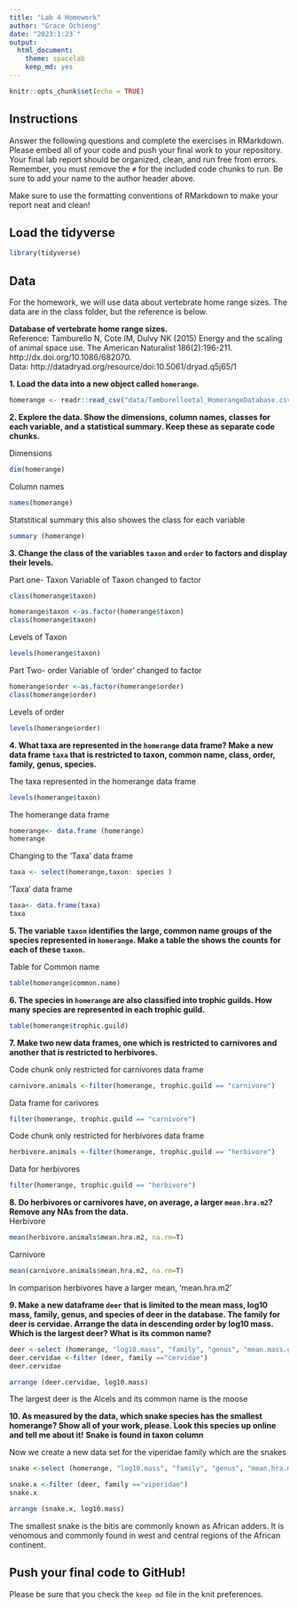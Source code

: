 ```yaml
---
title: "Lab 4 Homework"
author: "Grace Ochieng"
date: "2023:1:23`"
output:
  html_document: 
    theme: spacelab
    keep_md: yes
---
```


```r
knitr::opts_chunk$set(echo = TRUE)
```

## Instructions
Answer the following questions and complete the exercises in RMarkdown. Please embed all of your code and push your final work to your repository. Your final lab report should be organized, clean, and run free from errors. Remember, you must remove the `#` for the included code chunks to run. Be sure to add your name to the author header above.  

Make sure to use the formatting conventions of RMarkdown to make your report neat and clean!  

## Load the tidyverse
```r
library(tidyverse)
```

## Data
For the homework, we will use data about vertebrate home range sizes. The data are in the class folder, but the reference is below.  

**Database of vertebrate home range sizes.**  
Reference: Tamburello N, Cote IM, Dulvy NK (2015) Energy and the scaling of animal space use. The American Naturalist 186(2):196-211. http://dx.doi.org/10.1086/682070.  
Data: http://datadryad.org/resource/doi:10.5061/dryad.q5j65/1  

**1. Load the data into a new object called `homerange`.**

```r
homerange <- readr::read_csv("data/Tamburelloetal_HomerangeDatabase.csv")
```

**2. Explore the data. Show the dimensions, column names, classes for each variable, and a statistical summary. Keep these as separate code chunks.**  

Dimensions 
```r
dim(homerange)
```

Column names
```r
names(homerange)
```

Statstitical summary this also showes the class for each variable
```r
summary (homerange)
```

**3. Change the class of the variables `taxon` and `order` to factors and display their levels.**  

Part one- Taxon
Variable of Taxon changed to factor
```r
class(homerange$taxon)
```
```r
homerange$taxon <-as.factor(homerange$taxon)
class(homerange$taxon)
```

Levels of Taxon
```r
levels(homerange$taxon)
```
 
Part Two- order
Variable of 'order' changed to factor
```r
homerange$order <-as.factor(homerange$order)
class(homerange$order)
```
 Levels of order
```r
levels(homerange$order)
```
 
**4. What taxa are represented in the `homerange` data frame? Make a new data frame `taxa` that is restricted to taxon, common name, class, order, family, genus, species.** 

The taxa represented in the homerange data frame 
```r
levels(homerange$taxon)
```


The homerange data frame
```r
homerange<- data.frame (homerange)
homerange
```


Changing to the 'Taxa' data frame
```r
taxa <- select(homerange,taxon: species )
```

'Taxa' data frame
```r
taxa<- data.frame(taxa)
taxa
```

**5. The variable `taxon` identifies the large, common name groups of the species represented in `homerange`. Make a table the shows the counts for each of these `taxon`.**  

Table for Common name 
```r
table(homerange$common.name)
```

**6. The species in `homerange` are also classified into trophic guilds. How many species are represented in each trophic guild.**  

```r
table(homerange$trophic.guild)
```

**7. Make two new data frames, one which is restricted to carnivores and another that is restricted to herbivores.**  

Code chunk only restricted for carnivores data frame
```r
carnivore.animals <-filter(homerange, trophic.guild == "carnivore")
```

Data frame for carivores 
```r
filter(homerange, trophic.guild == "carnivore")
```

Code chunk only restricted for herbivores data frame
```r
herbivore.animals <-filter(homerange, trophic.guild == "herbivore")
```

Data for herbivores
```r
filter(homerange, trophic.guild == "herbivore")
```

**8. Do herbivores or carnivores have, on average, a larger `mean.hra.m2`? Remove any NAs from the data.**  
Herbivore
```r
mean(herbivore.animals$mean.hra.m2, na.rm=T)
```

Carnivore
```r
mean(carnivore.animals$mean.hra.m2, na.rm=T)
```
In comparison herbivores have a larger mean, 'mean.hra.m2'
 
**9. Make a new dataframe `deer` that is limited to the mean mass, log10 mass, family, genus, and species of deer in the database. The family for deer is cervidae. Arrange the data in descending order by log10 mass. Which is the largest deer? What is its common name?**  


```r
deer <-select (homerange, "log10.mass", "family", "genus", "mean.mass.g")
deer.cervidae <-filter (deer, family =="cervidae")
deer.cervidae
```

```r
arrange (deer.cervidae, log10.mass)
```
The largest deer is the Alcels and its common name is the moose

**10. As measured by the data, which snake species has the smallest homerange? Show all of your work, please. Look this species up online and tell me about it!** **Snake is found in taxon column**   

Now we create a new data set for the viperidae family which are the snakes  
```r
snake <-select (homerange, "log10.mass", "family", "genus", "mean.hra.m2")
```

```r
snake.x <-filter (deer, family =="viperidae")
snake.x
```

```r
arrange (snake.x, log10.mass)
```

The smallest snake is the bitis are commonly known as African adders. It is venomous and commonly found in west and central regions of the African continent.

## Push your final code to GitHub!
Please be sure that you check the `keep md` file in the knit preferences.   
